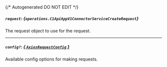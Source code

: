 {/* Autogenerated DO NOT EDIT  */}

##### `request`: *{`operations.C1ApiAppV1ConnectorServiceCreateRequest`}*
The request object to use for the request.
<Collapsible openLabel={Labels.showProperties} closeLabel={Labels.hideProperties}>
    <C1ApiAppV1ConnectorServiceCreateRequest/>
</Collapsible>

---
##### `config?`: [*{ `AxiosRequestConfig` }*](https://axios-http.com/docs/req_config)
Available config options for making requests.



